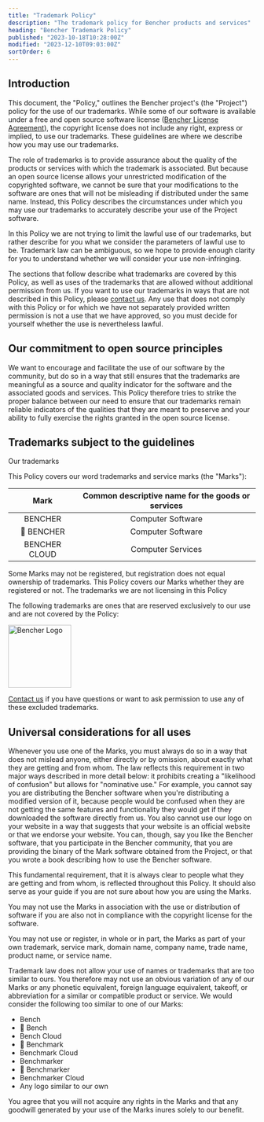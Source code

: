```yaml
---
title: "Trademark Policy"
description: "The trademark policy for Bencher products and services"
heading: "Bencher Trademark Policy"
published: "2023-10-18T10:28:00Z"
modified: "2023-12-10T09:03:00Z"
sortOrder: 6
---
```


## Introduction

This document, the "Policy," outlines the Bencher project's (the "Project") policy for the use of our trademarks. While some of our software is available under a free and open source software license ([Bencher License Agreement](/legal/license/)), the copyright license does not include any right, express or implied, to use our trademarks. These guidelines are where we describe how you may use our trademarks.

The role of trademarks is to provide assurance about the quality of the products or services with which the trademark is associated. But because an open source license allows your unrestricted modification of the copyrighted software, we cannot be sure that your modifications to the software are ones that will not be misleading if distributed under the same name. Instead, this Policy describes the circumstances under which you may use our trademarks to accurately describe your use of the Project software.

In this Policy we are not trying to limit the lawful use of our trademarks, but rather describe for you what we consider the parameters of lawful use to be. Trademark law can be ambiguous, so we hope to provide enough clarity for you to understand whether we will consider your use non-infringing.

The sections that follow describe what trademarks are covered by this Policy, as well as uses of the trademarks that are allowed without additional permission from us. If you want to use our trademarks in ways that are not described in this Policy, please [contact us](mailto:legal@bencher.dev). Any use that does not comply with this Policy or for which we have not separately provided written permission is not a use that we have approved, so you must decide for yourself whether the use is nevertheless lawful.

## Our commitment to open source principles

We want to encourage and facilitate the use of our software by the community, but do so in a way that still ensures that the trademarks are meaningful as a source and quality indicator for the software and the associated goods and services. This Policy therefore tries to strike the proper balance between our need to ensure that our trademarks remain reliable indicators of the qualities that they are meant to preserve and your ability to fully exercise the rights granted in the open source license.


## Trademarks subject to the guidelines

Our trademarks

This Policy covers our word trademarks and service marks (the "Marks"):

|     Mark      | Common descriptive name for the goods or services |
| :-----------: | :-----------------------------------------------: |
|    BENCHER    |                 Computer Software                 |
|   🐰 BENCHER   |                 Computer Software                 |
| BENCHER CLOUD |                 Computer Services                 |

Some Marks may not be registered, but registration does not equal ownership of trademarks. This Policy covers our Marks whether they are registered or not.
The trademarks we are not licensing in this Policy

The following trademarks are ones that are reserved exclusively to our use and are not covered by the Policy:

<img src="/favicon.svg" alt="Bencher Logo" width="128" />

[Contact us](mailto:legal@bencher.dev) if you have questions or want to ask permission to use any of these excluded trademarks.

## Universal considerations for all uses

Whenever you use one of the Marks, you must always do so in a way that does not mislead anyone, either directly or by omission, about exactly what they are getting and from whom. The law reflects this requirement in two major ways described in more detail below: it prohibits creating a "likelihood of confusion" but allows for "nominative use." For example, you cannot say you are distributing the Bencher software when you're distributing a modified version of it, because people would be confused when they are not getting the same features and functionality they would get if they downloaded the software directly from us. You also cannot use our logo on your website in a way that suggests that your website is an official website or that we endorse your website. You can, though, say you like the Bencher software, that you participate in the Bencher community, that you are providing the binary of the Mark software obtained from the Project, or that you wrote a book describing how to use the Bencher software.

This fundamental requirement, that it is always clear to people what they are getting and from whom, is reflected throughout this Policy. It should also serve as your guide if you are not sure about how you are using the Marks.

You may not use the Marks in association with the use or distribution of software if you are also not in compliance with the copyright license for the software.

You may not use or register, in whole or in part, the Marks as part of your own trademark, service mark, domain name, company name, trade name, product name, or service name.

Trademark law does not allow your use of names or trademarks that are too similar to ours. You therefore may not use an obvious variation of any of our Marks or any phonetic equivalent, foreign language equivalent, takeoff, or abbreviation for a similar or compatible product or service. We would consider the following too similar to one of our Marks:

- Bench
- 🐰 Bench
- Bench Cloud
- 🐰 Benchmark
- Benchmark Cloud
- Benchmarker
- 🐰 Benchmarker
- Benchmarker Cloud
- Any logo similar to our own

You agree that you will not acquire any rights in the Marks and that any goodwill generated by your use of the Marks inures solely to our benefit.
